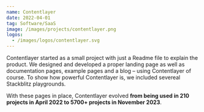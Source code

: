 ```yaml
---
name: Contentlayer
date: 2022-04-01
tag: Software/SaaS
image: /images/projects/contentlayer.png
logos:
  - /images/logos/contentlayer.svg
---
```


Contentlayer started as a small project with just a Readme file to explain the product. We designed and developed a proper landing page as well as documentation pages, example pages and a blog – using Contentlayer of course. To show how powerful Contentlayer is, we included severeal Stackblitz playgrounds.

With these pages in place, Contentlayer evolved **from being used in 210 projects in April 2022 to 5700+ projects in November 2023**.
